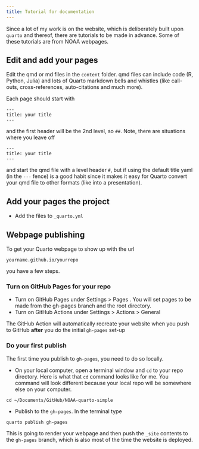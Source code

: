 ```yaml
---
title: Tutorial for documentation
---
```

Since a lot of my work is on the website, which is deliberately built upon `quarto` and thereof, there are tutorials to be made in advance. Some of these tutorials are from NOAA webpages. 

## Edit and add your pages

Edit the qmd or md files in the `content` folder. qmd files can include code (R, Python, Julia) and lots of Quarto markdown bells and whistles (like call-outs, cross-references, auto-citations and much more).

Each page should start with 
```
---
title: your title
---
```
and the first header will be the 2nd level, so `## `. Note, there are situations where you leave off
```
---
title: your title
---
```
and start the qmd file with a level header `# `, but if using the default title yaml (in the `---` fence) is a good habit since it makes it easy for Quarto convert your qmd file to other formats (like into a presentation).

## Add your pages the project

* Add the files to `_quarto.yml`

## Webpage publishing

To get your Quarto webpage to show up with the url
```
yourname.github.io/yourrepo
```
you have a few steps.

### Turn on GitHub Pages for your repo

* Turn on GitHub Pages under Settings > Pages . You will set pages to be made from the gh-pages branch and the root directory.
* Turn on GitHub Actions under Settings > Actions > General

The GitHub Action will automatically recreate your website when you push to GitHub **after** you do the initial `gh-pages` set-up

### Do your first publish 

The first time you publish to `gh-pages`, you need to do so locally.

* On your local computer, open a terminal window and `cd` to your repo directory. Here is what that `cd` command looks like for me. You command will look different because your local repo will be somewhere else on your computer.
```
cd ~/Documents/GitHub/NOAA-quarto-simple
```
* Publish to the `gh-pages`. In the terminal type
```
quarto publish gh-pages
```
This is going to render your webpage and then push the `_site` contents to the `gh-pages` branch, which is also most of the time the website is deployed. 
